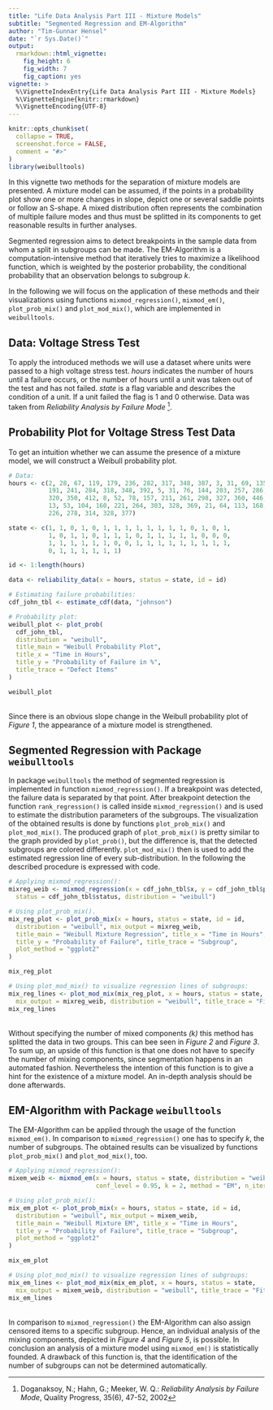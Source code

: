```yaml
---
title: "Life Data Analysis Part III - Mixture Models"
subtitle: "Segmented Regression and EM-Algorithm"
author: "Tim-Gunnar Hensel"
date: "`r Sys.Date()`"
output:
  rmarkdown::html_vignette:
    fig_height: 6
    fig_width: 7
    fig_caption: yes
vignette: >
  %\VignetteIndexEntry{Life Data Analysis Part III - Mixture Models}
  %\VignetteEngine{knitr::rmarkdown}
  %\VignetteEncoding{UTF-8}
---
```


```r
knitr::opts_chunk$set(
  collapse = TRUE,
  screenshot.force = FALSE,
  comment = "#>"
)
library(weibulltools)
```

In this vignette two methods for the separation of mixture models are presented. A mixture model can be assumed, if the points in a probability plot show one or more changes in slope, depict one or several saddle points or follow an S-shape. A mixed distribution often represents the combination of multiple failure modes and thus must be splitted in its components to get reasonable results in further analyses. 

Segmented regression aims to detect breakpoints in the sample data from whom a split in subgroups can be made. The EM-Algorithm is a computation-intensive method that iteratively tries to maximize a likelihood function, which is weighted by the posterior probability, the conditional probability that an observation belongs to subgroup _k_.  

In the following we will focus on the application of these methods and their visualizations using functions `mixmod_regression()`, `mixmod_em()`, `plot_prob_mix()` and `plot_mod_mix()`, which are implemented in `weibulltools`. 

## Data: Voltage Stress Test

To apply the introduced methods we will use a dataset where units were passed to a high voltage stress test. _hours_ indicates the number of hours until a failure occurs, or the number of hours until a unit was taken out of the test and has  not failed. _state_ is a flag variable and describes the condition of a unit. If a unit failed the flag is 1 and 0 otherwise. Data was taken from _Reliability Analysis by Failure Mode_ [^note1]. 

[^note1]: Doganaksoy, N.; Hahn, G.; Meeker, W. Q.: _Reliability Analysis by Failure Mode_, 
          Quality Progress, 35(6), 47-52, 2002 

## Probability Plot for Voltage Stress Test Data

To get an intuition whether we can assume the presence of a mixture model, we will 
construct a Weibull probability plot. 

```r
# Data: 
hours <- c(2, 28, 67, 119, 179, 236, 282, 317, 348, 387, 3, 31, 69, 135,
           191, 241, 284, 318, 348, 392, 5, 31, 76, 144, 203, 257, 286,
           320, 350, 412, 8, 52, 78, 157, 211, 261, 298, 327, 360, 446,
           13, 53, 104, 160, 221, 264, 303, 328, 369, 21, 64, 113, 168,
           226, 278, 314, 328, 377)

state <- c(1, 1, 0, 1, 0, 1, 1, 1, 1, 1, 1, 1, 1, 0, 1, 0, 1,
           1, 0, 1, 1, 0, 1, 1, 1, 0, 1, 1, 1, 1, 1, 0, 0, 0,
           1, 1, 1, 1, 1, 1, 0, 0, 1, 1, 1, 1, 1, 1, 1, 1, 1,
           0, 1, 1, 1, 1, 1, 1)

id <- 1:length(hours)

data <- reliability_data(x = hours, status = state, id = id)

# Estimating failure probabilities: 
cdf_john_tbl <- estimate_cdf(data, "johnson")

# Probability plot: 
weibull_plot <- plot_prob(
  cdf_john_tbl,
  distribution = "weibull", 
  title_main = "Weibull Probability Plot", 
  title_x = "Time in Hours", 
  title_y = "Probability of Failure in %",
  title_trace = "Defect Items"
)

weibull_plot
```

<br>
Since there is an obvious slope change in the Weibull probability plot of _Figure 1_, the appearance of a mixture model is strengthened.  

## Segmented Regression with Package `weibulltools`

In package `weibulltools` the method of segmented regression is implemented in function `mixmod_regression()`. If a breakpoint was detected, the failure data is separated by that point. After breakpoint detection the function `rank_regression()` is called inside `mixmod_regression()` and is used to estimate the distribution parameters of the subgroups. The visualization of the obtained results is done by functions `plot_prob_mix()` and `plot_mod_mix()`. The produced graph of `plot_prob_mix()` is pretty similar to the graph provided by `plot_prob()`, but the difference is, that the detected subgroups are colored differently. `plot_mod_mix()` then is used to add the estimated regression line of every sub-distribution. In the following the described procedure is expressed with code.  

```r
# Applying mixmod_regression(): 
mixreg_weib <- mixmod_regression(x = cdf_john_tbl$x, y = cdf_john_tbl$prob, 
  status = cdf_john_tbl$status, distribution = "weibull")

# Using plot_prob_mix(). 
mix_reg_plot <- plot_prob_mix(x = hours, status = state, id = id, 
  distribution = "weibull", mix_output = mixreg_weib, 
  title_main = "Weibull Mixture Regression", title_x = "Time in Hours", 
  title_y = "Probability of Failure", title_trace = "Subgroup",
  plot_method = "ggplot2"
)

mix_reg_plot
```

```r
# Using plot_mod_mix() to visualize regression lines of subgroups: 
mix_reg_lines <- plot_mod_mix(mix_reg_plot, x = hours, status = state, 
  mix_output = mixreg_weib, distribution = "weibull", title_trace = "Fitted Line")
mix_reg_lines
```

<br>
Without specifying the number of mixed components _(k)_ this method has splitted the data in two groups. This can bee seen in _Figure 2_ and _Figure 3_. To sum up, an upside of this function is that one does not have to specify the number of mixing components, since segmentation happens in an automated fashion. Nevertheless the intention of this function is to give a hint for the existence of a mixture model. An in-depth analysis should be done afterwards.  

## EM-Algorithm with Package `weibulltools`

The EM-Algorithm can be applied through the usage of the function `mixmod_em()`. In comparison to `mixmod_regression()` one has to specify _k_, the number of subgroups. The obtained results can be visualized by functions `plot_prob_mix()` and `plot_mod_mix()`, too.  


```r
# Applying mixmod_regression(): 
mixem_weib <- mixmod_em(x = hours, status = state, distribution = "weibull",
                        conf_level = 0.95, k = 2, method = "EM", n_iter = 150)

# Using plot_prob_mix(): 
mix_em_plot <- plot_prob_mix(x = hours, status = state, id = id, 
  distribution = "weibull", mix_output = mixem_weib, 
  title_main = "Weibull Mixture EM", title_x = "Time in Hours", 
  title_y = "Probability of Failure", title_trace = "Subgroup",
  plot_method = "ggplot2"
)

mix_em_plot
```

```r

# Using plot_mod_mix() to visualize regression lines of subgroups: 
mix_em_lines <- plot_mod_mix(mix_em_plot, x = hours, status = state, 
  mix_output = mixem_weib, distribution = "weibull", title_trace = "Fitted Line")
mix_em_lines
```

<br>
In comparison to `mixmod_regression()` the EM-Algorithm can also assign censored items to a specific subgroup. Hence, an individual analysis of the mixing components, depicted in _Figure 4_ and _Figure 5_, is possible. In conclusion an analysis of a mixture model using `mixmod_em()` is statistically founded. A drawback of this function is, that the identification of the number of subgroups can not be determined automatically.
